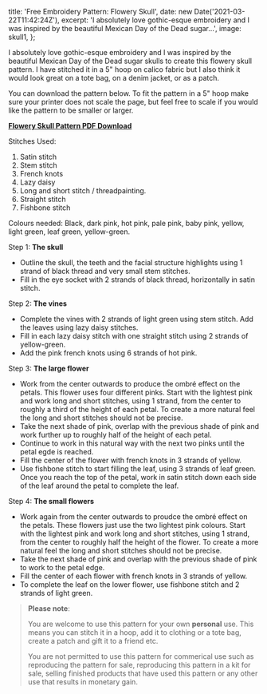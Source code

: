 
  title: 'Free Embroidery Pattern: Flowery Skull',
  date: new Date('2021-03-22T11:42:24Z'),
  excerpt:
    'I absolutely love gothic-esque embroidery and I was inspired by the beautiful Mexican Day of the Dead sugar...',
  image: skull1,
};

I absolutely love gothic-esque embroidery and I was inspired by the beautiful Mexican Day of the Dead sugar skulls to create this flowery skull pattern. I have stitched it in a 5" hoop on calico fabric but I also think it would look great on a tote bag, on a denim jacket, or as a patch.

You can download the pattern below. To fit the pattern in a 5" hoop make sure your printer does not scale the page, but feel free to scale if you would like the pattern to be smaller or larger.

[**Flowery Skull Pattern PDF Download**](/pdf/skull-pattern.pdf)

Stitches Used:

1. Satin stitch
2. Stem stitch
3. French knots
4. Lazy daisy
5. Long and short stitch / threadpainting.
6. Straight stitch
7. Fishbone stitch

Colours needed: Black, dark pink, hot pink, pale pink, baby pink, yellow, light green, leaf green, yellow-green.

Step 1: **The skull**

- Outline the skull, the teeth and the facial structure highlights using 1 strand of black thread and very small stem stitches.
- Fill in the eye socket with 2 strands of black thread, horizontally in satin stitch.

Step 2: **The vines**

- Complete the vines with 2 strands of light green using stem stitch. Add the leaves using lazy daisy stitches.
- Fill in each lazy daisy stitch with one straight stitch using 2 strands of yellow-green.
- Add the pink french knots using 6 strands of hot pink.

Step 3: **The large flower**

- Work from the center outwards to produce the ombré effect on the petals. This flower uses four different pinks. Start with the lightest pink and work long and short stitches, using 1 strand, from the center to roughly a third of the height of each petal. To create a more natural feel the long and short stitches should not be precise.
- Take the next shade of pink, overlap with the previous shade of pink and work further up to roughly half of the height of each petal.
- Continue to work in this natural way with the next two pinks until the petal egde is reached.
- Fill the center of the flower with french knots in 3 strands of yellow.
- Use fishbone stitch to start filling the leaf, using 3 strands of leaf green. Once you reach the top of the petal, work in satin stitch down each side of the leaf around the petal to complete the leaf.

Step 4: **The small flowers**

- Work again from the center outwards to proudce the ombré effect on the petals. These flowers just use the two lightest pink colours. Start with the lightest pink and work long and short stitches, using 1 strand, from the center to roughly half the height of the flower. To create a more natural feel the long and short stitches should not be precise.
- Take the next shade of pink and overlap with the previous shade of pink to work to the petal edge.
- Fill the center of each flower with french knots in 3 strands of yellow.
- To complete the leaf on the lower flower, use fishbone stitch and 2 strands of light green.

> **Please note**:
>
> You are welcome to use this pattern for your own **personal** use. This means you can stitch it in a hoop, add it to clothing or a tote bag, create a patch and gift it to a friend etc.
>
> You are not permitted to use this pattern for commerical use such as reproducing the pattern for sale, reproducing this pattern in a kit for sale, selling finished products that have used this pattern or any other use that results in monetary gain.
